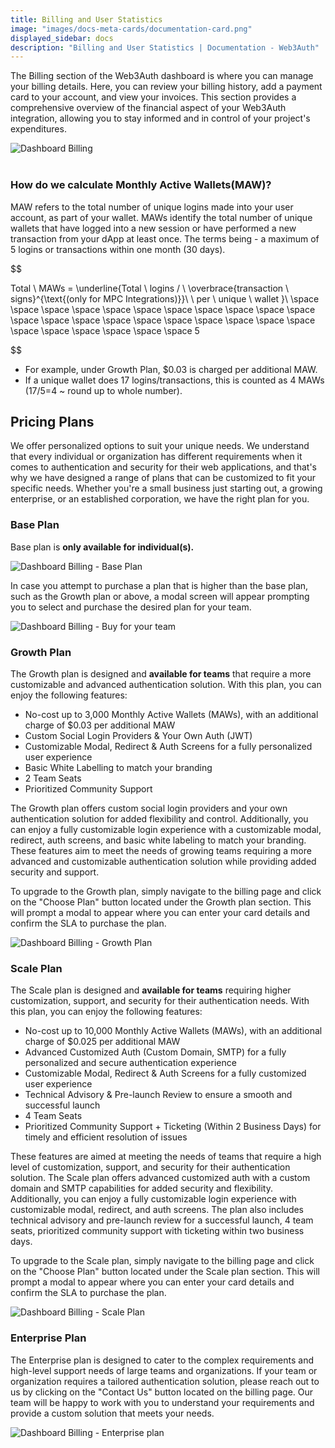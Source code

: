 ```yaml
---
title: Billing and User Statistics
image: "images/docs-meta-cards/documentation-card.png"
displayed_sidebar: docs
description: "Billing and User Statistics | Documentation - Web3Auth"
---
```



The Billing section of the Web3Auth dashboard is where you can manage your billing details. Here, you can review your billing history, add a payment
card to your account, and view your invoices. This section provides a comprehensive overview of the financial aspect of your Web3Auth integration,
allowing you to stay informed and in control of your project's expenditures.

<div style={{ flexBasis: "300px", flexGrow: "1", textAlign: "center" }}>
  <img src={billingOverview} style={{ alignSelf: "center", maxWidth: "100%" }} alt="Dashboard Billing" />
</div>
<br />

### How do we calculate Monthly Active Wallets(MAW)?

MAW refers to the total number of unique logins made into your user account, as part of your wallet. MAWs identify the total number of unique wallets
that have logged into a new session or have performed a new transaction from your dApp at least once. The terms being - a maximum of 5 logins or
transactions within one month (30 days).

$$

Total \ MAWs = \underline{Total \ logins / \ \overbrace{transaction \ signs}^{\text{(only for MPC Integrations)}}\  \ per \ unique \ wallet }\\ \space \space \space \space \space \space \space \space \space \space \space \space \space \space \space \space \space \space \space \space \space \space \space \space \space \space \space 5


$$

- For example, under Growth Plan, $0.03 is charged per additional MAW.
- If a unique wallet does 17 logins/transactions, this is counted as 4 MAWs (17/5=4 ~ round up to whole number).

## Pricing Plans


We offer personalized options to suit your unique needs. We understand that every individual or organization has different requirements when it comes
to authentication and security for their web applications, and that's why we have designed a range of plans that can be customized to fit your
specific needs. Whether you're a small business just starting out, a growing enterprise, or an established corporation, we have the right plan for
you.

### Base Plan

Base plan is **only available for individual(s).**

<div style={{ flexBasis: "300px", flexGrow: "1", textAlign: "center" }}>
  <img src={basePlan} style={{ alignSelf: "center", maxWidth: "100%" }} alt="Dashboard Billing - Base Plan" />
</div>

In case you attempt to purchase a plan that is higher than the base plan, such as the Growth plan or above, a modal screen will appear prompting you
to select and purchase the desired plan for your team.

<div style={{ flexBasis: "300px", flexGrow: "1", textAlign: "center" }}>
  <img src={buyForTeam} style={{ alignSelf: "center", maxWidth: "100%" }} alt="Dashboard Billing - Buy for your team" />
</div>

### Growth Plan

The Growth plan is designed and **available for teams** that require a more customizable and advanced authentication solution. With this plan, you can
enjoy the following features:

- No-cost up to 3,000 Monthly Active Wallets (MAWs), with an additional charge of $0.03 per additional MAW
- Custom Social Login Providers & Your Own Auth (JWT)
- Customizable Modal, Redirect & Auth Screens for a fully personalized user experience
- Basic White Labelling to match your branding
- 2 Team Seats
- Prioritized Community Support

The Growth plan offers custom social login providers and your own authentication solution for added flexibility and control. Additionally, you can
enjoy a fully customizable login experience with a customizable modal, redirect, auth screens, and basic white labeling to match your branding. These
features aim to meet the needs of growing teams requiring a more advanced and customizable authentication solution while providing added security and
support.

To upgrade to the Growth plan, simply navigate to the billing page and click on the "Choose Plan" button located under the Growth plan section. This
will prompt a modal to appear where you can enter your card details and confirm the SLA to purchase the plan.

<div style={{ flexBasis: "300px", flexGrow: "1", textAlign: "center" }}>
  <img src={growthPlan} style={{ alignSelf: "center", maxWidth: "100%" }} alt="Dashboard Billing - Growth Plan" />
</div>

### Scale Plan

The Scale plan is designed and **available for teams** requiring higher customization, support, and security for their authentication needs. With this
plan, you can enjoy the following features:

- No-cost up to 10,000 Monthly Active Wallets (MAWs), with an additional charge of $0.025 per additional MAW
- Advanced Customized Auth (Custom Domain, SMTP) for a fully personalized and secure authentication experience
- Customizable Modal, Redirect & Auth Screens for a fully customized user experience
- Technical Advisory & Pre-launch Review to ensure a smooth and successful launch
- 4 Team Seats
- Prioritized Community Support + Ticketing (Within 2 Business Days) for timely and efficient resolution of issues

These features are aimed at meeting the needs of teams that require a high level of customization, support, and security for their authentication
solution. The Scale plan offers advanced customized auth with a custom domain and SMTP capabilities for added security and flexibility. Additionally,
you can enjoy a fully customizable login experience with customizable modal, redirect, and auth screens. The plan also includes technical advisory and
pre-launch review for a successful launch, 4 team seats, prioritized community support with ticketing within two business days.

To upgrade to the Scale plan, simply navigate to the billing page and click on the "Choose Plan" button located under the Scale plan section. This
will prompt a modal to appear where you can enter your card details and confirm the SLA to purchase the plan.

<div style={{ flexBasis: "300px", flexGrow: "1", textAlign: "center" }}>
  <img src={scalePlan} style={{ alignSelf: "center", maxWidth: "100%" }} alt="Dashboard Billing - Scale Plan" />
</div>

### Enterprise Plan

The Enterprise plan is designed to cater to the complex requirements and high-level support needs of large teams and organizations. If your team or
organization requires a tailored authentication solution, please reach out to us by clicking on the "Contact Us" button located on the billing page.
Our team will be happy to work with you to understand your requirements and provide a custom solution that meets your needs.

<div style={{ flexBasis: "300px", flexGrow: "1", textAlign: "center" }}>
  <img src={enterprisePlan} style={{ alignSelf: "center", maxWidth: "100%" }} alt="Dashboard Billing - Enterprise plan" />
</div>
